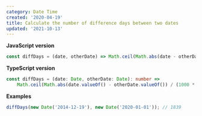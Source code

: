 ```yaml
---
category: Date Time
created: '2020-04-19'
title: Calculate the number of difference days between two dates
updated: '2021-10-13'
---
```


**JavaScript version**

```js diffDays.js
const diffDays = (date, otherDate) => Math.ceil(Math.abs(date - otherDate) / (1000 * 60 * 60 * 24));
```

**TypeScript version**

```ts diffDays.ts
const diffDays = (date: Date, otherDate: Date): number =>
    Math.ceil(Math.abs(date.valueOf() - otherDate.valueOf()) / (1000 * 60 * 60 * 24));
```

**Examples**

```js examples.js
diffDays(new Date('2014-12-19'), new Date('2020-01-01')); // 1839
```
